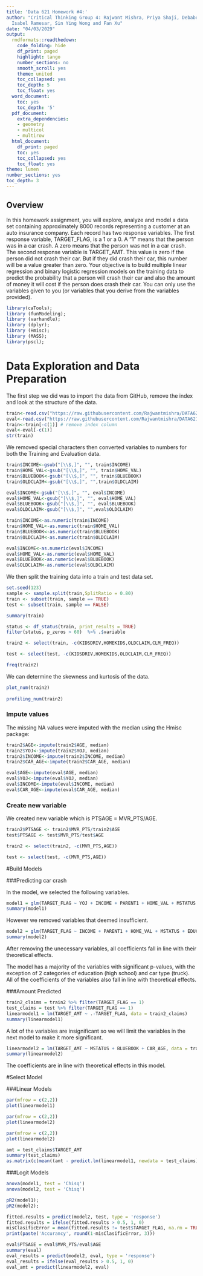 ```yaml
---
title: 'Data 621 Homework #4:'
author: "Critical Thinking Group 4: Rajwant Mishra, Priya Shaji, Debabrata Kabiraj,
  Isabel Ramesar, Sin Ying Wong and Fan Xu"
date: "04/03/2029"
output:
  rmdformats::readthedown:
    code_folding: hide
    df_print: paged
    highlight: tango
    number_sections: no
    smooth_scroll: yes
    theme: united
    toc_collapsed: yes
    toc_depth: 5
    toc_float: yes
  word_document:
    toc: yes
    toc_depth: '5'
  pdf_document:
    extra_dependencies:
    - geometry
    - multicol
    - multirow
  html_document:
    df_print: paged
    toc: yes
    toc_collapsed: yes
    toc_float: yes
theme: lumen
number_sections: yes
toc_depth: 3
---
```


## Overview

In this homework assignment, you will explore, analyze and model a data set containing approximately 8000 records representing a customer at an auto insurance company. Each record has two response variables. The first response variable, TARGET_FLAG, is a 1 or a 0. A “1” means that the person was in a car crash. A zero means that the person was not in a car crash. The second response variable is TARGET_AMT. This value is zero if the person did not crash their car. But if they did crash their car, this number will be a value greater than zero.
Your objective is to build multiple linear regression and binary logistic regression models on the training data to predict the probability that a person will crash their car and also the amount of money it will cost if the person does crash their car. You can only use the variables given to you (or variables that you derive from the variables provided).


```r
library(caTools);
library (funModeling);
library (varhandle);
library (dplyr);
library (Hmisc);
library (MASS);
library(pscl);
```


# Data Exploration and Data Preparation

The first step we did was to import the data from GitHub, remove the index and look at the structure of the data.
```r
train<-read.csv("https://raw.githubusercontent.com/Rajwantmishra/DATA621_CR4/master/HW4/insurance_training_data.csv", stringsAsFactors = TRUE)
eval<-read.csv("https://raw.githubusercontent.com/Rajwantmishra/DATA621_CR4/master/HW4/insurance-evaluation-data.csv",stringsAsFactors = TRUE)
train<-train[-c(1)] # remove index column
eval<-eval[-c(1)]
str(train)
```
We removed special characters then converted variables to numbers for both the Training and Evaluation data.
```r
train$INCOME<-gsub("[\\$,]", "", train$INCOME)
train$HOME_VAL<-gsub("[\\$,]", "", train$HOME_VAL)
train$BLUEBOOK<-gsub("[\\$,]", "", train$BLUEBOOK)
train$OLDCLAIM<-gsub("[\\$,]", "",train$OLDCLAIM)

eval$INCOME<-gsub("[\\$,]", "", eval$INCOME)
eval$HOME_VAL<-gsub("[\\$,]", "", eval$HOME_VAL)
eval$BLUEBOOK<-gsub("[\\$,]", "", eval$BLUEBOOK)
eval$OLDCLAIM<-gsub("[\\$,]", "",eval$OLDCLAIM)

train$INCOME<-as.numeric(train$INCOME)
train$HOME_VAL<-as.numeric(train$HOME_VAL)
train$BLUEBOOK<-as.numeric(train$BLUEBOOK)
train$OLDCLAIM<-as.numeric(train$OLDCLAIM)

eval$INCOME<-as.numeric(eval$INCOME)
eval$HOME_VAL<-as.numeric(eval$HOME_VAL)
eval$BLUEBOOK<-as.numeric(eval$BLUEBOOK)
eval$OLDCLAIM<-as.numeric(eval$OLDCLAIM)
```

We then split the training data into a train and test data set.
```r
set.seed(123)
sample <- sample.split(train,SplitRatio = 0.80) 
train <- subset(train, sample == TRUE) 
test <- subset(train, sample == FALSE)
```

```r
summary(train)

status <- df_status(train, print_results = TRUE)
filter(status, p_zeros > 60)  %>% .$variable

train2 <- select(train, -c(KIDSDRIV,HOMEKIDS,OLDCLAIM,CLM_FREQ))

test <- select(test, -c(KIDSDRIV,HOMEKIDS,OLDCLAIM,CLM_FREQ))
```

```r
freq(train2)
```

We can determine the skewness and kurtosis of the data.
```r
plot_num(train2)
 
profiling_num(train2)
```

### Impute values

The missing NA values were imputed with the median using the Hmisc package:

```r
train2$AGE<-impute(train2$AGE, median)
train2$YOJ<-impute(train2$YOJ, median)
train2$INCOME<-impute(train2$INCOME, median)
train2$CAR_AGE<-impute(train2$CAR_AGE, median)

eval$AGE<-impute(eval$AGE, median)
eval$YOJ<-impute(eval$YOJ, median)
eval$INCOME<-impute(eval$INCOME, median)
eval$CAR_AGE<-impute(eval$CAR_AGE, median)
```

### Create new variable

We created new variable which is PTSAGE = MVR_PTS/AGE. 

```r
train2$PTSAGE <- train2$MVR_PTS/train2$AGE
test$PTSAGE <- test$MVR_PTS/test$AGE

train2 <- select(train2, -c(MVR_PTS,AGE))

test <- select(test, -c(MVR_PTS,AGE))
```

#Build Models

###Predicting car crash

In the model, we selected the following variables.
```r
model1 = glm(TARGET_FLAG ~ YOJ + INCOME + PARENT1 + HOME_VAL + MSTATUS + SEX + EDUCATION + JOB + TRAVTIME + CAR_USE + TIF + CAR_TYPE + RED_CAR + REVOKED + URBANICITY + PTSAGE,data = train2, family = 'binomial')
summary(model1)
```
However we removed variables that deemed insufficient.

```r
model2 = glm(TARGET_FLAG ~ INCOME + PARENT1 + HOME_VAL + MSTATUS + EDUCATION + TRAVTIME + CAR_USE + TIF + CAR_TYPE + REVOKED + URBANICITY + PTSAGE, data = train2, family = 'binomial')
summary(model2)
```

After removing the unecessary variables, all coefficients fall in line with their theoretical effects. 

The model has a majority of the variables with significant p-values, with the exception of 2 categories of education (high school) and car type (truck). All of the coefficients of the variables also fall in line with theoretical effects.

###Amount Predicted

```r
train2_claims = train2 %>% filter(TARGET_FLAG == 1)
test_claims = test %>% filter(TARGET_FLAG == 1)
linearmodel1 = lm(TARGET_AMT ~ .-TARGET_FLAG, data = train2_claims)
summary(linearmodel1)
```
A lot of the variables are insignificant so we will limit the variables in the next model to make it more significant.

```r
linearmodel2 = lm(TARGET_AMT ~ MSTATUS + BLUEBOOK + CAR_AGE, data = train2_claims)
summary(linearmodel2)
```
The coefficients are in line with theoretical effects in this model.

#Select Model

###Linear Models

```r
par(mfrow = c(2,2))
plot(linearmodel1)
```

```r
par(mfrow = c(2,2))
plot(linearmodel2)
```

```r
par(mfrow = c(2,2))
plot(linearmodel2)
```

```r
amt = test_claims$TARGET_AMT
summary(test_claims)
as.matrix(c(mean((amt - predict.lm(linearmodel1, newdata = test_claims))^2, na.rm = TRUE), mean((amt - predict.lm(linearmodel2, newdata = test_claims))^2, na.rm = TRUE), mean((amt - predict.lm(linearmodel2, newdata = test_claims))^2, na.rm = TRUE)))
```

###Logit Models

```r
anova(model1, test = 'Chisq')
anova(model2, test = 'Chisq')
```
```r
pR2(model1);
pR2(model2);
```

```r
fitted.results = predict(model2, test, type = 'response')
fitted.results = ifelse(fitted.results > 0.5, 1, 0)
misClasificError = mean(fitted.results != test$TARGET_FLAG, na.rm = TRUE)
print(paste('Accurancy', round(1-misClasificError, 3)))
```

```r
eval$PTSAGE = eval$MVR_PTS/eval$AGE
summary(eval)
eval_results = predict(model2, eval, type = 'response')
eval_results = ifelse(eval_results > 0.5, 1, 0)
eval_amt = predict(linearmodel2, eval)
```